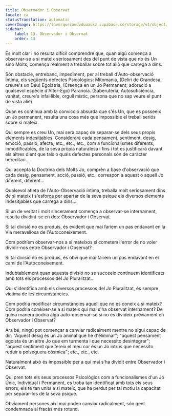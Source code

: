 ```yaml
---
title: Observador i Observat
locale: ca
statusTranslation: automatic
coverImage: https://lhvmrqwrcowdvduuaukz.supabase.co/storage/v1/object/public/strapi-uploads/small_cover-tratado-de-psicologia-revolucionaria.webp-5e15e1cec4e0ebebcde5d7fc7565d8fd.webp
sidebar:
    label: 13. Observador i Observat
    order: 13
---
```

És molt clar i no resulta difícil comprendre que, quan algú comença a observar-se a si mateix seriosament des del punt de vista que no és Un sinó Molts, comença realment a treballar sobre tot allò que carrega a dins.

Són obstacle, entrebanc, impediment, per al treball d'Auto-observació Íntima, els següents defectes Psicològics: Mitomania, (Deliri de Grandesa, creure's un Déu) Egolatria, (Creença en un Jo Permanent; adoració a qualsevol espècie d'Alter-Ego) Paranoia. (Saberuteria, Autosuficiència, vanitat, creure's infal·lible, orgull místic, persona que no sap veure el punt de vista aliè)

Quan es continua amb la convicció absurda que s'és Un, que es posseeix un Jo permanent, resulta una cosa més que impossible el treball seriós sobre si mateix.

Qui sempre es creu Un, mai serà capaç de separar-se dels seus propis elements indesitjables. Considerarà cada pensament, sentiment, desig, emoció, passió, afecte, etc., etc., etc., com a funcionalismes diferents, inmodificables, de la seva pròpia naturalesa i fins i tot es justificarà davant els altres dient que tals o quals defectes personals són de caràcter hereditari...

Qui accepta la Doctrina dels Molts Jo, comprèn a base d'observació que cada desig, pensament, acció, passió, etc., correspon a aquest o aquell Jo diferent, diferent...

Qualsevol atleta de l'Auto-Observació íntima, treballa molt seriosament dins de si mateix i s'esforça per apartar de la seva psique els diversos elements indesitjables que carrega a dins...

Si un de veritat i molt sincerament comença a observar-se internament, resulta dividint-se en dos: Observador i Observat.

Si tal divisió no es produís, és evident que mai faríem un pas endavant en la Via meravellosa de l'Autoconeixement.

Com podríem observar-nos a si mateixos si cometem l'error de no voler dividir-nos entre Observador i Observat?

Si tal divisió no es produís, és obvi que mai faríem un pas endavant en el camí de l'Autoconeixement.

Indubtablement quan aquesta divisió no se succeeix continuem identificats amb tots els processos del Jo Pluralitzat...

Qui s'identifica amb els diversos processos del Jo Pluralitzat, és sempre víctima de les circumstàncies.

Com podria modificar circumstàncies aquell que no es coneix a si mateix? Com podria conèixer-se a si mateix qui mai s'ha observat internament? De quina manera podria algú auto-observar-se si no es divideix prèviament en Observador i Observat?

Ara bé, ningú pot començar a canviar radicalment mentre no sigui capaç de dir: "Aquest desig és un Jo animal que he d'eliminar"; "aquest pensament egoista és un altre Jo que em turmenta i que necessito desintegrar"; "aquest sentiment que fereix el meu cor és un Jo intrús que necessito reduir a polseguera còsmica"; etc., etc., etc.

Naturalment això és impossible per a qui mai s'ha dividit entre Observador i Observat.

Qui pren tots els seus processos Psicològics com a funcionalismes d'un Jo Únic, Individual i Permanent, es troba tan identificat amb tots els seus errors, els té tan units a si mateix, que ha perdut per tal motiu la capacitat per separar-los de la seva psique.

Òbviament persones així mai poden canviar radicalment, són gent condemnada al fracàs més rotund.

